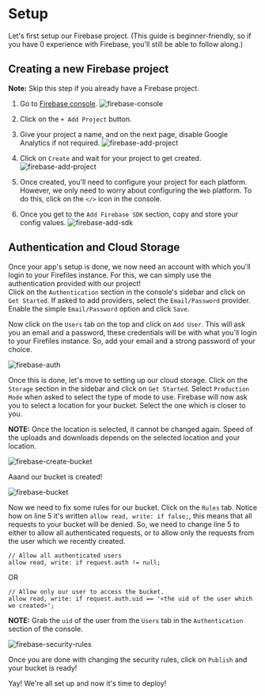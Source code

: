 
# Setup

Let's first setup our Firebase project. (This guide is beginner-friendly, so if you have 0 experience with Firebase, you'll still be able to follow along.)

## Creating a new Firebase project

**Note:** Skip this step if you already have a Firebase project.

1. Go to [Firebase console](https://console.firebase.google.com/).
   ![firebase-console](/firebase-console.png)

2. Click on the `+ Add Project` button.

3. Give your project a name, and on the next page, disable Google Analytics if not required.
   ![firebase-add-project](/firebase-add-project.png)

4. Click on `Create` and wait for your project to get created.
   ![firebase-add-project](/firebase-project-created.png)

5. Once created, you'll need to configure your project for each platform. However, we only need to worry about configuring the `Web` platform. To do this, click on the `</>` icon in the console.

6. Once you get to the `Add Firebase SDK` section, copy and store your config values.
   ![firebase-add-sdk](/firebase-add-sdk.png)

## Authentication and Cloud Storage

Once your app's setup is done, we now need an account with which you'll login to your Firefiles instance. For this, we can simply use the authentication provided with our project!  
Click on the `Authentication` section in the console's sidebar and click on `Get Started`. If asked to add providers, select the `Email/Password` provider. Enable the simple `Email/Password` option and click `Save`.

Now click on the `Users` tab on the top and click on `Add User`. This will ask you an email and a password, these credentials will be with what you'll login to your Firefiles instance. So, add your email and a strong password of your choice.

![firebase-auth](/firebase-auth.png)

Once this is done, let's move to setting up our cloud storage. Click on the `Storage` section in the sidebar and click on `Get Started`. Select `Production Mode` when asked to select the type of mode to use. Firebase will now ask you to select a location for your bucket. Select the one which is closer to you.  

**NOTE:** Once the location is selected, it cannot be changed again. Speed of the uploads and downloads depends on the selected location and your location.

![firebase-create-bucket](/firebase-create-bucket.png)

Aaand our bucket is created!

![firebase-bucket](/firebase-bucket.png)

Now we need to fix some rules for our bucket. Click on the `Rules` tab. Notice how on line 5 it's written `allow read, write: if false;`, this means that all requests to your bucket will be denied. So, we need to change line 5 to either to allow all authenticated requests, or to allow only the requests from the user which we recently created.

```
// Allow all authenticated users
allow read, write: if request.auth != null;
```

OR

```
// Allow only our user to access the bucket.
allow read, write: if request.auth.uid == '<the uid of the user which we created>';
```

**NOTE:** Grab the `uid` of the user from the `Users` tab in the `Authentication` section of the console.

![firebase-security-rules](/firebase-security-rules.png)

Once you are done with changing the security rules, click on `Publish` and your bucket is ready!

<Callout emoji="✅">Yay! We're all set up and now it's time to deploy!</Callout>
